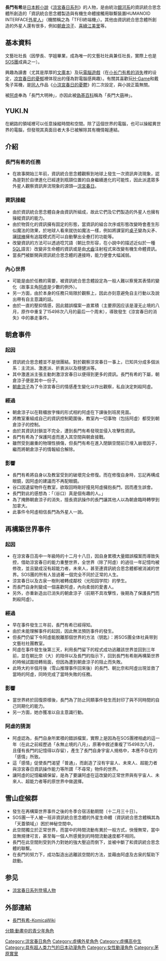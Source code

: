 {{multiple issues|
{{cleanup-jargon|time=2015-03-12T02:06:38+00:00}}
{{copyedit|time=2015-03-12T02:06:38+00:00}}
{{disputed|time=2015-03-12T02:06:38+00:00}}
{{unreferenced|time=2015-03-12T02:06:38+00:00}}
}}
{{noteTA|G1=涼宮春日的憂鬱}}
{{Pathnav|frame=2|[[涼宮春日系列|涼宮春日系列]]|[[涼宮春日系列角色列表|涼宮春日系列角色列表]]}}   
{{Infobox animanga character
| colour      = #00ffff
| colour text = red
| name        = 長門有希
| series       = 
| image        =
| imagesize    = 200px
| caption      = 
| japanese    = {{lang|ja|長門 有希}}
| kana        = {{lang|ja|ながと ゆき}}
| romaji      = Nagato Yuki
| voiced by    = {{flagicon|JPN}} [[茅原實里|茅原實里]]<br/>{{flagicon|HK}} [[梁少霞|梁少霞]]<br/>{{flagicon|Taiwan}} [[馮嘉德|馮嘉德]]<br/>{{flagicon|USA}} {{link-en|蜜雪兒‧拉福|Michelle Ruff}}
| background ref = 
| nickname     = 
| alias        = 
| age          = 
| gender       = 女
| species      = 資訊統合思念體製造<br/>與有機生命體接觸用聯繫裝置<br/>HUMANOID INTERFACE[[外星人|外星人]]<br/>（機關稱之為「TFEI終端機」）
| birthdate    = 
| zodiac       = 
| bloodtype    = 
| height       = {{height|m=1.54}}
| weight       = 
| nationality  = {{JPN}}
| class        = 
| occupation   = 高中學生（{{link-ja|北高|兵庫県立西宮北高等学校}}）
| title        = 
| relatives    = 
}}
'''長門有希'''是[[日本|日本]][[輕小說|輕小說]]《[[涼宮春日系列|涼宮春日系列]]》的人物，是由統治[[銀河系|銀河系]]的資訊統合思念體所創造的「資訊統合思念體製造與有機生命體接觸用聯繫裝置HUMANOID INTERFACE[[外星人|外星人]]」（機關稱之為「TFEI終端機」）。其他由資訊統合思念體所創造的外星人還有很多，例如[[朝倉涼子|朝倉涼子]]、[[喜綠江美里|喜綠江美里]]等。

==基本資料==
文藝社社長（因學長、学姐畢業，成為唯一的文藝社社員兼任社長，實際上也是[[SOS團|SOS團]]成員之一）。

興趣為讀書（尤其是厚厚的[[文庫本|文庫本]]）及玩[[電腦遊戲|電腦遊戲]]（在[[小长门有希的消失|小长门有希的消失]]裡的设定，[[凉宫春日的憂郁|凉宫春日的憂郁]]裡体现出的僅為對電腦感興趣）。有關其喜歡玩[[H-Game|H-Game]]和戴兔子耳機，是[[同人|同人]]作品《[[小涼宮春日的憂鬱|小涼宮春日的憂鬱]]》的二次設定，與小說正篇無關。

被[[阿虛|阿虛]]奉為「長門大明神」，亦因此被[[偽基百科|偽基百科]]稱為「長門大[[萌|萌]]神」。

==YUKI.N==
在網路的領域裡可以任意操縱時間和空間。除了這個世界的電腦，也可以操縱異世界的電腦，但發現其真面目者大多已被解除其有機情報連結。 

==介紹==
===長門有希的任務===
*在故事開始三年前，資訊統合思念體觀察到地球上發生一次資訊奔流現象，認為是對於自律進化已經達到瓶頸位置的自身繼續進化的可能性，因此派遣眾多外星人觀察資訊奔流現象的源頭—[[涼宮春日_(角色)|涼宮春日]]。

===資訊操縱===
*由於資訊統合思念體自身由資訊所組成，故此它們及它們製造的外星人也擁有操縱資訊的能力。
*由於物質化的資訊擁有固定的形態，當資訊的組合次序或形態改變時會產生形似魔法的效果，於地球人看來就彷如魔法一樣，例如將課室的[[桌子|桌子]]變為尖矛、讓[[球棒|球棒]]擁有追蹤模式而可以自動擊出全壘打的功能等。
*改變資訊的方法可以透過唸咒語（朝比奈形容，在小說中的描述近似於一種[[SQL|SQL]]語言）改變非生命體的資訊或是由[[犬齒|犬齒]]注射程式來改變有機生命體資訊。
*當長門被斷開與資訊統合思念體的連接時，能力便會大幅減弱。

===內心世界===
*可能是由於任務的需要，被資訊統合思念體設定為一般人難以察覺其表情的變化（故事主角[[阿虛|阿虛]]是少數的例外）。
*另一方面，由於本身的任務只局限於觀察上，因此亦刻意避免自主行動以及說出帶有自主意識的話。
*由於一直的壓抑情感，因此錯誤檔案一直累積（主要原因应该是漫无止境的八月，原作中重复了15498次八月的最后一个周末），導致發生《涼宮春日的消失》中的暴走事件。

==朝倉事件==
===起因===
*資訊統合思念體並不是很團結。對於觀察涼宮春日一事上，已知共分成多個派系：主流派、激進派、折衷派以及穩健派等。
*其中激進派主張主動刺激涼宮春日以便得到更多的資訊。長門有希的下屬，朝倉涼子便是其中一份子。
*[[朝倉涼子|朝倉涼子]]為了令涼宮春日的情感產生變化以作出觀察，私自決定刺殺阿虛。

===經過===
*朝倉涼子以在鞋櫃放字條的形式相約阿虛在下課後到班房見面。
*將教室重組成自己的資訊控制範圍後，教室內一切事物（包括阿虛）都受到朝倉涼子的控制。
*由於其資訊封鎖並不完全，遭到長門有希發現並侵入攻擊性資訊。
*長門有希為了保護阿虛而進入其空間與朝倉接戰。
*雖然受到嚴重的物理性損傷，但長門有希在進入閉鎖空間前已埋入崩壞因子，繼而將朝倉涼子的情報組合解除。

===影響===
*長門有希將自身以及教室受到的破壞完全修復。而在修復自身時，忘記再構成眼鏡，因阿虛的建議而不再配眼鏡。
*谷口因遺留物件在教室，欲取回時剛好撞見阿虛擁抱長門，因而產生誤會。
*長門對此的感想為：「（谷口）真是個有趣的人。」
*為了掩飾朝倉涼子的消失，擅長資訊操作的長門讓其他人以為朝倉臨時轉學到加拿大。
*此事件令阿虛相信長門為外星人一說。

==再構築世界事件==
===起因===
*在涼宮春日高中一年級時的十二月十八日，因自身累積大量錯誤檔案而導致失控，借助涼宮春日的能力重整世界，全世界（除了阿虛）的過往一年記憶均被修改，並且變成沒有超能力者，未來人，甚至連資訊統合思念體都被消滅的世界。SOS團的所有人皆過著一個完全不同於正常的人生。
*涼宮春日以及古泉一樹則被轉成鄰校（光阳园学院）的學生。
*而長門自身則變成一個喜歡阿虛，內向柔弱的愛書人。
*另外，亦重新造出已消失的朝倉涼子（前期不具攻擊性，後期為了保護長門而刺殺阿虛）。

===經過===
*早在事件發生三年前，長門有希已經得知。
*由於未能理解事件的起因，因此無法預防事件的發生。
*但長門仍留下令阿虛能脫離那個世界的方法（钥匙）：將SOS團全体社員带到文藝社社團教室。
*阿虛在事件發生後第三天，利用長門留下的程式成功逃離該世界並回到三年前，並在朝比奈（大）的陪伴以及長門的指示下，回到長門有希剛再構築世界的時候試圖扭轉局面，但因為遭到朝倉涼子的阻止而失敗。
*此時大約半個月後（雪山推理事件回來後）的長門、朝比奈和阿虛出現並救了當時的阿虛，同時完成了當時失敗的任務。

===影響===
*當世界終於回復原樣後，長門為了防止同類事件發生而封印了與不同時間的自己同期化的能力。
*另一方面，她亦獲准以自主意識行動。

===阿虛的猜測===
* 阿虛認為，長門自身所累積的錯誤檔案，實際上是因為在SOS團裡相處的這一年（在此之前經歷過「永無止境的八月」，原著中敘述重複了15498次八月，且僅有長門的記憶得以存留），產生了長門自身宇宙人規格中，本應不存在的「感情」所致。
* 這「感情」促使長門渴望「普通」，而創造了沒有宇宙人、未來人、超能力者與涼宮春日資訊操作能力等所謂「不尋常」物件的世界。
* 讓阿虛的記憶繼續保留，是為了要讓阿虛在這改變的正常世界與有宇宙人、未來人、超能力者等的原世界中做選擇。

==雪山症候群==
*發生在再構築世界事件之後的冬季合宿活動期間（十二月三十日）。
*SOS團一干人被一班非資訊統合思念體的外星生命體（資訊統合思念體稱其為「天蓋領域」）困於神秘空間中。
*此空間獨立於正常世界，而當中的時間流動有異於一般方式，快慢無常，當中並無規律可言，甚至每一個人所感覺到的時間流動速度都不相同。
*長門在此空間則受到外力對她的強大壓迫而倒下，並被中斷了和資訊統合思念體的聯繫。
*在長門的努力下，成功製造出逃離該空間的方法，並藉由阿虛及古泉的幫助下啟動。

==参见==
* [[涼宮春日系列登場人物|涼宮春日系列登場人物]]

== 外部連結 ==
* [https://wiki.komica.org/%E9%95%B7%E9%96%80%E6%9C%89%E5%B8%8C 長門有希-KomicaWiki]
{{涼宮春日系列}}
{{DEFAULTSORT:Nagato Yuki}}
[[Category:涼宮春日角色|Category:涼宮春日角色]]
[[Category:虛構外星角色|Category:虛構外星角色]]
[[Category:虛構高中生|Category:虛構高中生]]
[[分類:動畫中的青少年角色|分類:動畫中的青少年角色]]
[[Category:具有超人类力气的日本动漫角色|Category:具有超人类力气的日本动漫角色]]
[[Category:女性動漫角色|Category:女性動漫角色]]
[[Category:茅原實里|Category:茅原實里]]